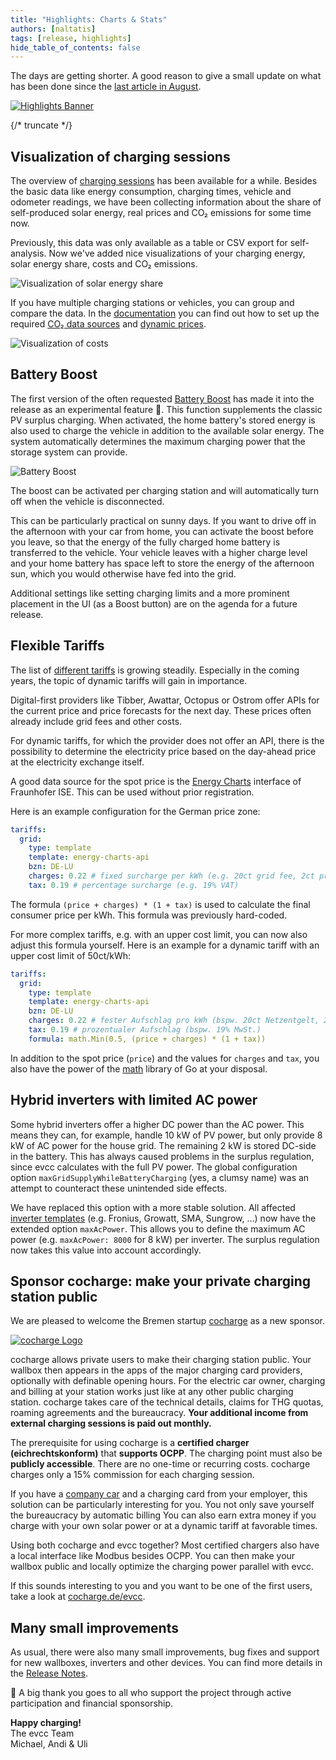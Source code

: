 ```yaml
---
title: "Highlights: Charts & Stats"
authors: [naltatis]
tags: [release, highlights]
hide_table_of_contents: false
---
```


The days are getting shorter.
A good reason to give a small update on what has been done since the [last article in August](/blog/2024/08/17/highlights-14a-enwg-ocpp-loadmanagement-elli).

[![Highlights Banner](charts-stats-banner.webp)](/blog/2024/11/22/highlights-charts-stats)

{/* truncate */}

## Visualization of charging sessions

The overview of [charging sessions](/docs/features/sessions) has been available for a while.
Besides the basic data like energy consumption, charging times, vehicle and odometer readings, we have been collecting information about the share of self-produced solar energy, real prices and CO₂ emissions for some time now.

Previously, this data was only available as a table or CSV export for self-analysis.
Now we've added nice visualizations of your charging energy, solar energy share, costs and CO₂ emissions.

![Visualization of solar energy share](./ipad-stats-solar.webp)

If you have multiple charging stations or vehicles, you can group and compare the data.
In the [documentation](/docs/features/co2) you can find out how to set up the required [CO₂ data sources](/docs/features/co2) and [dynamic prices](/docs/features/dynamic-prices).

![Visualization of costs](./ipad-stats-per-vehicle.webp)

## Battery Boost

The first version of the often requested [Battery Boost](/docs/features/battery#battery-boost) has made it into the release as an experimental feature 🧪.
This function supplements the classic PV surplus charging.
When activated, the home battery's stored energy is also used to charge the vehicle in addition to the available solar energy.
The system automatically determines the maximum charging power that the storage system can provide.

![Battery Boost](./ipad-battery-boost.webp)

The boost can be activated per charging station and will automatically turn off when the vehicle is disconnected.

This can be particularly practical on sunny days.
If you want to drive off in the afternoon with your car from home, you can activate the boost before you leave, so that the energy of the fully charged home battery is transferred to the vehicle.
Your vehicle leaves with a higher charge level and your home battery has space left to store the energy of the afternoon sun, which you would otherwise have fed into the grid.

Additional settings like setting charging limits and a more prominent placement in the UI (as a Boost button) are on the agenda for a future release.

## Flexible Tariffs

The list of [different tariffs](/docs/tariffs) is growing steadily.
Especially in the coming years, the topic of dynamic tariffs will gain in importance.

Digital-first providers like Tibber, Awattar, Octopus or Ostrom offer APIs for the current price and price forecasts for the next day.
These prices often already include grid fees and other costs.

For dynamic tariffs, for which the provider does not offer an API, there is the possibility to determine the electricity price based on the day-ahead price at the electricity exchange itself.

A good data source for the spot price is the [Energy Charts](https://api.energy-charts.info) interface of Fraunhofer ISE.
This can be used without prior registration.

Here is an example configuration for the German price zone:

```yaml
tariffs:
  grid:
    type: template
    template: energy-charts-api
    bzn: DE-LU
    charges: 0.22 # fixed surcharge per kWh (e.g. 20ct grid fee, 2ct provider fees)
    tax: 0.19 # percentage surcharge (e.g. 19% VAT)
```

The formula `(price + charges) * (1 + tax)` is used to calculate the final consumer price per kWh.
This formula was previously hard-coded.

For more complex tariffs, e.g. with an upper cost limit, you can now also adjust this formula yourself.
Here is an example for a dynamic tariff with an upper cost limit of 50ct/kWh:

```yaml
tariffs:
  grid:
    type: template
    template: energy-charts-api
    bzn: DE-LU
    charges: 0.22 # fester Aufschlag pro kWh (bspw. 20ct Netzentgelt, 2ct Gebühren)
    tax: 0.19 # prozentualer Aufschlag (bspw. 19% MwSt.)
    formula: math.Min(0.5, (price + charges) * (1 + tax))
```

In addition to the spot price (`price`) and the values for `charges` and `tax`, you also have the power of the [math](https://pkg.go.dev/math) library of Go at your disposal.

## Hybrid inverters with limited AC power

Some hybrid inverters offer a higher DC power than the AC power.
This means they can, for example, handle 10 kW of PV power, but only provide 8 kW of AC power for the house grid.
The remaining 2 kW is stored DC-side in the battery.
This has always caused problems in the surplus regulation, since evcc calculates with the full PV power.
The global configuration option `maxGridSupplyWhileBatteryCharging` (yes, a clumsy name) was an attempt to counteract these unintended side effects.

We have replaced this option with a more stable solution.
All affected [inverter templates](/docs/devices/meters) (e.g. Fronius, Growatt, SMA, Sungrow, ...) now have the extended option `maxAcPower`.
This allows you to define the maximum AC power (e.g. `maxAcPower: 8000` for 8 kW) per inverter.
The surplus regulation now takes this value into account accordingly.

## Sponsor cocharge: make your private charging station public

We are pleased to welcome the Bremen startup [cocharge](https://cocharge.de/evcc) as a new sponsor.

[![cocharge Logo](./cocharge.webp)](https://cocharge.de/evcc)

cocharge allows private users to make their charging station public.
Your wallbox then appears in the apps of the major charging card providers, optionally with definable opening hours.
For the electric car owner, charging and billing at your station works just like at any other public charging station.
cocharge takes care of the technical details, claims for THG quotas, roaming agreements and the bureaucracy.
**Your additional income from external charging sessions is paid out monthly.**

The prerequisite for using cocharge is a **certified charger (eichrechtskonform)** that **supports OCPP**.
The charging point must also be **publicly accessible**.
There are no one-time or recurring costs.
cocharge charges only a 15% commission for each charging session.

If you have a [company car](https://cocharge.de/dienstwagen-laden) and a charging card from your employer, this solution can be particularly interesting for you.
You not only save yourself the bureaucracy by automatic billing
You can also earn extra money if you charge with your own solar power or at a dynamic tariff at favorable times.

Using both cocharge and evcc together?
Most certified chargers also have a local interface like Modbus besides OCPP.
You can then make your wallbox public and locally optimize the charging power parallel with evcc.

If this sounds interesting to you and you want to be one of the first users, take a look at [cocharge.de/evcc](https://cocharge.de/evcc).

## Many small improvements

As usual, there were also many small improvements, bug fixes and support for new wallboxes, inverters and other devices.
You can find more details in the [Release Notes](https://github.com/evcc-io/evcc/releases).

💚 A big thank you goes to all who support the project through active participation and financial sponsorship.

**Happy charging!**<br/>
The evcc Team<br/>
Michael, Andi & Uli
